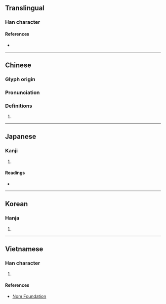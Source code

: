 {{character info/new}}
==Translingual==

===Han character===
{{Han char|rn=9|rad=人|as=08|sn=10|four=|canj=OSJL|ids=⿰亻耶}}

====References====
* {{Han ref|kx=0112.071|hdz=10171.030|uh=503B|ud=20539}}

----
==Chinese==
{{zh-forms}}

===Glyph origin===
{{Han etym|耶}}

===Pronunciation===
{{zh-pron
|m=yē
|mc=y
|oc=y
|cat=pn
}}

===Definitions===
{{zh-hanzi}}

# {{zh-only|伽倻}}

----

==Japanese==

===Kanji===
{{ja-kanji|grade=|rs=人08}}

# {{defn|lang=ja|sort=人08}}

====Readings====
* {{ja-readings|on=[[や]] (ya)|kun=[[や]] (ya)}}

----

==Korean==

===Hanja===
{{ko-hanja|hangeul=야|rv=ya|mr=ya}}

# {{defn|lang=ko|sort=人08}}

----

==Vietnamese==

===Han character===
{{vi-hantu|[[gia]]|rs=人08}}

# {{defn|lang=vi|sort=人08}}

====References====
* [http://nomfoundation.org/common/nom_details.php?codepoint=503b Nom Foundation]

{{cln|vi|Han tu}}